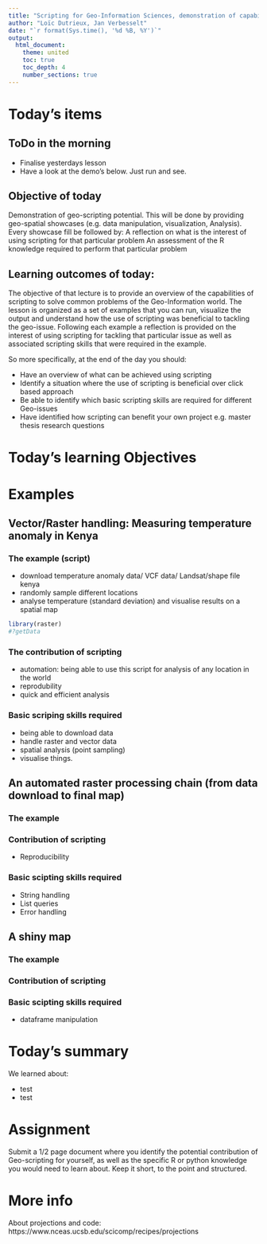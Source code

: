```yaml
---
title: "Scripting for Geo-Information Sciences, demonstration of capabilities"
author: "Loïc Dutrieux, Jan Verbesselt"
date: "`r format(Sys.time(), '%d %B, %Y')`"
output:
  html_document:
    theme: united
    toc: true
    toc_depth: 4
    number_sections: true
---
```


# Today's items

## ToDo in the morning

- Finalise yesterdays lesson
- Have a look at the demo's below. Just run and see.

## Objective of today

Demonstration of geo-scripting potential. This will be done by providing geo-spatial showcases (e.g. data manipulation, visualization, Analysis). 
Every showcase fill be followed by:
A reflection on what is the interest of using scripting for that particular problem
An assessment of the R knowledge required to perform that particular problem

## Learning outcomes of today:

The objective of that lecture is to provide an overview of the capabilities of scripting to solve common problems of the Geo-Information world. The lesson is organized as a set of examples that you can run, visualize the output and understand how the use of scripting was beneficial to tackling the geo-issue. Following each example a reflection is provided on the interest of using scripting for tackling that particular issue as well as associated scripting skills that were required in the example.

So more specifically, at the end of the day you should:

* Have an overview of what can be achieved using scripting
* Identify a situation where the use of scripting is beneficial over click based approach
* Be able to identify which basic scripting skills are required for different Geo-issues
* Have identified how scripting can benefit your own project e.g. master thesis research questions

# Today's learning Objectives

# Examples

## Vector/Raster handling: Measuring temperature anomaly in Kenya

### The example (script)

- download temperature anomaly data/ VCF data/ Landsat/shape file kenya
- randomly sample different locations
- analyse temperature (standard deviation) and visualise results on a spatial map

```r
library(raster)
#?getData

```

### The contribution of scripting

- automation: being able to use this script for analysis of any location in the world
- reprodubility
- quick and efficient analysis

### Basic scriping skills required

- being able to download data
- handle raster and vector data
- spatial analysis (point sampling)
- visualise things.

## An automated raster processing chain (from data download to final map)

### The example

### Contribution of scripting

* Reproducibility

### Basic scipting skills required

* String handling
* List queries
* Error handling

## A shiny map

### The example
### Contribution of scripting
### Basic scipting skills required

* dataframe manipulation



# Today's summary

We learned about:

- test
- test

# Assignment

Submit a 1/2 page document where you identify the potential contribution of Geo-scripting for yourself, as well as the specific R or python knowledge you would need to learn about. Keep it short, to the point and structured.


# More info

About projections and code: https://www.nceas.ucsb.edu/scicomp/recipes/projections


<!--Demonstrate potential
Trigger interest
Help students mapping (in their mind) the concepts and knowledge they will learn and require later in the course
This will be done by providing showcases of about everything (data manipulation, visualization, Analysis). Every showcase fill be followed by:
A reflection on what is the interest of using scripting for that particular problem
An assessment of the R knowledge required to perform that particular problem
This lesson should be structured analogically to the course overall.

Example showcases:
An automated raster processing chain (from raw input (or download) to end product)
Make a reproducible map
Extract features immediately followed by statistical analysis
Communicate result with a beautiful interactive (shiny) map
Bonus: If every showcase is embedded into a real world story, that is definitely a bonus
-->


